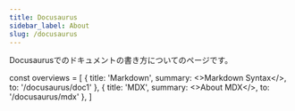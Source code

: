 ```yaml
---
title: Docusaurus
sidebar_label: About
slug: /docusaurus
---
```


Docusaurusでのドキュメントの書き方についてのページです。

<!-- textlint-disable ja-technical-writing/sentence-length -->

const overviews = [
  {
    title: 'Markdown',
    summary: <>Markdown Syntax</>,
    to: '/docusaurus/doc1'
  },
  {
    title: 'MDX',
    summary: <>About MDX</>,
    to: '/docusaurus/mdx'
  },
]

<PageList overviews={overviews} colSize={12} />

<!-- textlint-enable ja-technical-writing/sentence-length -->
